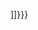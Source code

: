 <span style="display:none" class="sortkey">{{{1}}} </span><span class="sorttext" style="white-space:nowrap;">{{{2|[[{{{1}}}]]}}}</span><noinclude>
{{documentation}}
</noinclude>